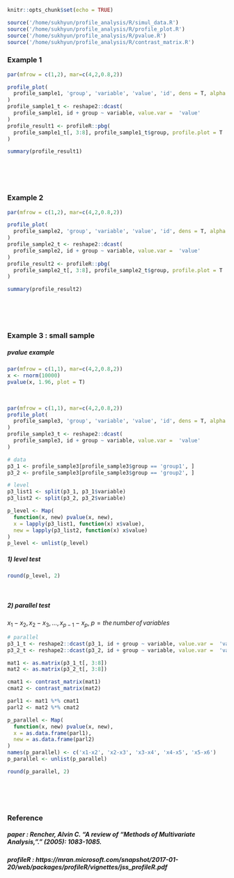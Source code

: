 ```r
knitr::opts_chunk$set(echo = TRUE)
```
```r
source('/home/sukhyun/profile_analysis/R/simul_data.R')
source('/home/sukhyun/profile_analysis/R/profile_plot.R')
source('/home/sukhyun/profile_analysis/R/pvalue.R')
source('/home/sukhyun/profile_analysis/R/contrast_matrix.R')
```

### Example 1
```r
par(mfrow = c(1,2), mar=c(4,2,0.8,2))

profile_plot(
  profile_sample1, 'group', 'variable', 'value', 'id', dens = T, alpha = 0.3
)
profile_sample1_t <- reshape2::dcast(
  profile_sample1, id + group ~ variable, value.var =  'value'
)
profile_result1 <- profileR::pbg(
  profile_sample1_t[, 3:8], profile_sample1_t$group, profile.plot = T
)
```
```r
summary(profile_result1)
```
<br>  
<br>  

### Example 2
```r
par(mfrow = c(1,2), mar=c(4,2,0.8,2))

profile_plot(
  profile_sample2, 'group', 'variable', 'value', 'id', dens = T, alpha = 0.3
)
profile_sample2_t <- reshape2::dcast(
  profile_sample2, id + group ~ variable, value.var =  'value'
)
profile_result2 <- profileR::pbg(
  profile_sample2_t[, 3:8], profile_sample2_t$group, profile.plot = T
)
```
```r
summary(profile_result2)
```
<br>  
<br>  

### Example 3 : small sample
##### pvalue example
```r
par(mfrow = c(1,1), mar=c(4,2,0.8,2))
x <- rnorm(10000)
pvalue(x, 1.96, plot = T)
```
<br>  

```r
par(mfrow = c(1,1), mar=c(4,2,0.8,2))
profile_plot(
  profile_sample3, 'group', 'variable', 'value', 'id', dens = T, alpha = 0.3
)
profile_sample3_t <- reshape2::dcast(
  profile_sample3, id + group ~ variable, value.var =  'value'
)

# data
p3_1 <- profile_sample3[profile_sample3$group == 'group1', ]
p3_2 <- profile_sample3[profile_sample3$group == 'group2', ]
```
```r
# level
p3_list1 <- split(p3_1, p3_1$variable)
p3_list2 <- split(p3_2, p3_2$variable)

p_level <- Map(
  function(x, new) pvalue(x, new),
  x = lapply(p3_list1, function(x) x$value),
  new = lapply(p3_list2, function(x) x$value)
)
p_level <- unlist(p_level)
```
##### 1) level test
```r
round(p_level, 2)
```
<br>  

##### 2) parallel test
$x_1 - x_2, x_2 - x_3, ..., x_{p-1} - x_p,\;p = the\,number\,of\,variables$
```r
# parallel
p3_1_t <- reshape2::dcast(p3_1, id + group ~ variable, value.var =  'value')
p3_2_t <- reshape2::dcast(p3_2, id + group ~ variable, value.var =  'value')

mat1 <- as.matrix(p3_1_t[, 3:8])
mat2 <- as.matrix(p3_2_t[, 3:8])

cmat1 <- contrast_matrix(mat1)
cmat2 <- contrast_matrix(mat2)

parl1 <- mat1 %*% cmat1
parl2 <- mat2 %*% cmat2

p_parallel <- Map(
  function(x, new) pvalue(x, new),
  x = as.data.frame(parl1),
  new = as.data.frame(parl2)
)
names(p_parallel) <- c('x1-x2', 'x2-x3', 'x3-x4', 'x4-x5', 'x5-x6')
p_parallel <- unlist(p_parallel)
```
```r
round(p_parallel, 2)
```
<br>  
<br>  

### Reference  
##### paper : Rencher, Alvin C. "A review of “Methods of Multivariate Analysis, ”." (2005): 1083-1085.  
##### profileR : https://mran.microsoft.com/snapshot/2017-01-20/web/packages/profileR/vignettes/jss_profileR.pdf  
